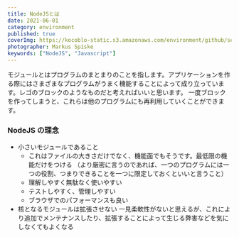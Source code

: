 ```yaml
---
title: NodeJSとは
date: 2021-06-01
category: environment
published: true
coverImg: https://kocoblo-static.s3.amazonaws.com/environment/github/setup/cover-img.jpg
photographer: Markus Spiske
keywords: ["NodeJS", "Javascript"]
---
```


モジュールとはプログラムのまとまりのことを指します。アプリケーションを作る際にはさまざまなプログラムがうまく機能することによって成り立っています。レゴのブロックのようなものだと考えればいいと思います。
一度ブロックを作ってしまうと、これらは他のプログラムにも再利用していくことができます。

### NodeJS の理念

- 小さいモジュールであること
  - これはファイルの大きさだけでなく、機能面でもそうです。最低限の機能だけをつける
    （より厳密に言うのであれば、一つのプログラムには一つの役割、つまりできることを一つに限定しておくといいと言うこと）
  - 理解しやすく無駄なく使いやすい
  - テストしやすく、管理しやすい
  - ブラウザでのパフォーマンスも良い
- 核となるモジュールは拡張させない
  一見柔軟性がないと思えるが、これにより追加でメンテナンスしたり、拡張することによって生じる弊害などを気にしなくてもよくなる
